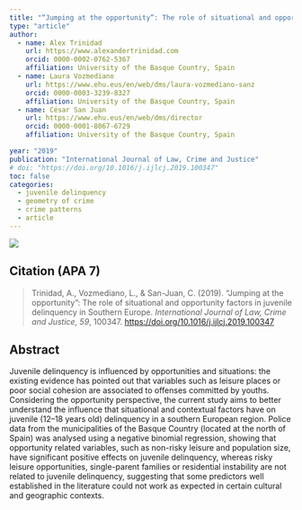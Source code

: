 ```yaml
---
title: "“Jumping at the opportunity”: The role of situational and opportunity factors in juvenile delinquency in Southern Europe"
type: "article"
author:  
  - name: Alex Trinidad
    url: https://www.alexandertrinidad.com 
    orcid: 0000-0002-0762-5367
    affiliation: University of the Basque Country, Spain
  - name: Laura Vozmediano
    url: https://www.ehu.eus/en/web/dms/laura-vozmediano-sanz
    orcid: 0000-0003-3239-8327
    affiliation: University of the Basque Country, Spain
  - name: César San Juan
    url: https://www.ehu.eus/en/web/dms/director 
    orcid: 0000-0001-8067-6729
    affiliation: University of the Basque Country, Spain

year: "2019"
publication: "International Journal of Law, Crime and Justice"
# doi: "https://doi.org/10.1016/j.ijlcj.2019.100347"
toc: false
categories:
  - juvenile delinquency
  - geometry of crime
  - crime patterns
  - article
---
```


[![](https://img.shields.io/badge/Final_Version-Published_Version-blue)](https://doi.org/10.1016/j.ijlcj.2019.100347)

## Citation (APA 7)

> Trinidad, A., Vozmediano, L., & San-Juan, C. (2019). “Jumping at the opportunity”: The role of situational and opportunity factors in juvenile delinquency in Southern Europe. *International Journal of Law, Crime and Justice, 59*, 100347. <https://doi.org/10.1016/j.ijlcj.2019.100347>


## Abstract
Juvenile delinquency is influenced by opportunities and situations: the existing evidence has pointed out that variables such as leisure places or poor social cohesion are associated to offenses committed by youths. Considering the opportunity perspective, the current study aims to better understand the influence that situational and contextual factors have on juvenile (12–18 years old) delinquency in a southern European region. Police data from the municipalities of the Basque Country (located at the north of Spain) was analysed using a negative binomial regression, showing that opportunity related variables, such as non-risky leisure and population size, have significant positive effects on juvenile delinquency, whereas risky leisure opportunities, single-parent families or residential instability are not related to juvenile delinquency, suggesting that some predictors well established in the literature could not work as expected in certain cultural and geographic contexts.